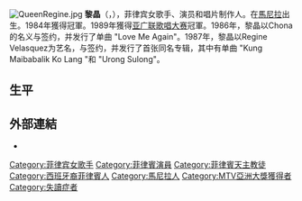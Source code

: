 {{Multiple issues|
{{BLP unsourced |time=2010-01-10T10:29:00+00:00 }}
{{Expand language|en|time=2019-06-27|status=yes}}
}}
[[Image:QueenRegine.jpg|thumb]]
'''黎晶'''（{{lang-en|Regina Encarnacion Ansong Velasquez}}，{{bd|1970年|4月22日|catIdx=Velasquez}}），菲律宾女歌手、演员和唱片制作人。在[[馬尼拉|馬尼拉]]出生。1984年獲得{{link-en|Ang Bagong Kampeon}}冠軍。1989年獲得[[亚广联歌唱大赛|亚广联歌唱大赛]]冠軍。1986年，黎晶以Chona的名义与{{link-en|OctoArts International|PolyEast Records}}签约，并发行了单曲 "Love Me Again"。1987年，黎晶以Regine Velasquez为艺名，与{{link-en|VIVA唱片公司|VIVA Records}}签约，并发行了首张同名专辑，其中有单曲 "Kung Maibabalik Ko Lang "和 "Urong Sulong"。
==生平==

==外部連結==
{{Commons category|Regine Velasquez}}
*{{IMDb name|1111195|Regine Velásquez}}

{{Authority control}}

{{DEFAULTSORT:Velasquez, Regine}}
[[Category:菲律宾女歌手|Category:菲律宾女歌手]]
[[Category:菲律賓演員|Category:菲律賓演員]]
[[Category:菲律賓天主教徒|Category:菲律賓天主教徒]]
[[Category:西班牙裔菲律賓人|Category:西班牙裔菲律賓人]]
[[Category:馬尼拉人|Category:馬尼拉人]]
[[Category:MTV亞洲大獎獲得者|Category:MTV亞洲大獎獲得者]]
[[Category:失讀症者|Category:失讀症者]]


{{菲律宾人物小作品}}